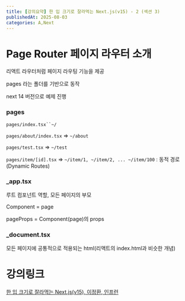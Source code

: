 ```yaml
---
title: [강의요약] 한 입 크기로 잘라먹는 Next.js(v15) - 2 (섹션 3)
publishedAt: 2025-08-03
categories: A,Next
---
```


# Page Router 페이지 라우터 소개

리액트 라우터처럼 페이지 라우팅 기능을 제공

pages 라는 폴더를 기반으로 동작

next 14 버전으로 예제 진행

### pages

` pages/index.tsx``~/ `

`pages/about/index.tsx` ⇒ `~/about`

`pages/test.tsx` ⇒ `~/test`

`pages/item/[id].tsx` ⇒ `~/item/1, ~/item/2, ... ~/item/100` : 동적 경로(Dynamic Routes)

### \_app.tsx

루트 컴포넌트 역할, 모든 페이지의 부모

Component = page

pageProps = Component(page)의 props

### \_document.tsx

모든 페이지에 공통적으로 적용되는 html(리액트의 index.html과 비슷한 개념)

# 강의링크

[한 입 크기로 잘라먹는 Next.js(v15), 이정환, 인프런](https://www.inflearn.com/course/%ED%95%9C%EC%9E%85-%ED%81%AC%EA%B8%B0-nextjs/dashboard)
